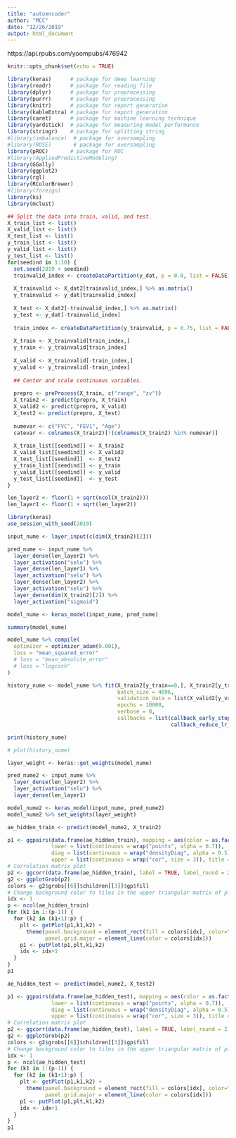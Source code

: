 ```yaml
---
title: "autoencoder"
author: "MCC"
date: "12/26/2019"
output: html_document
---
```


https://api.rpubs.com/yoompubs/476942

```r
knitr::opts_chunk$set(echo = TRUE)

library(keras)      # package for deep learning
library(readr)      # package for reading file
library(dplyr)      # package for preprocessing
library(purrr)      # package for preprocessing
library(knitr)      # package for report generation
library(kableExtra) # package for report generation
library(caret)      # package for machine learning technique
library(yardstick)  # package for measuring model performance
library(stringr)    # package for splitting string
#library(imbalance)  # package for oversampling
#library(ROSE)       # package for oversampling
library(pROC)       # package for ROC
#library(AppliedPredictiveModeling)
library(GGally)
library(ggplot2)
library(rgl)
library(RColorBrewer)
#library(foreign)
library(ks)
library(mclust)
```


```r
## Split the data into train, valid, and test.
X_train_list <- list()
X_valid_list <- list()
X_test_list <- list()
y_train_list <- list()
y_valid_list <- list()
y_test_list <- list()
for(seedind in 1:10) {
  set.seed(2019 + seedind)
  trainvalid_index <- createDataPartition(y_dat, p = 0.8, list = FALSE)
  
  X_trainvalid <- X_dat2[trainvalid_index,] %>% as.matrix()
  y_trainvalid <- y_dat[trainvalid_index]
  
  X_test <- X_dat2[-trainvalid_index,] %>% as.matrix()
  y_test <- y_dat[-trainvalid_index]
  
  train_index <- createDataPartition(y_trainvalid, p = 0.75, list = FALSE)
  
  X_train <- X_trainvalid[train_index,]
  y_train <- y_trainvalid[train_index]
  
  X_valid <- X_trainvalid[-train_index,]
  y_valid <- y_trainvalid[-train_index]
  
  ## Center and scale continuous variables.
  
  prepro <- preProcess(X_train, c("range", "zv"))
  X_train2 <- predict(prepro, X_train)
  X_valid2 <- predict(prepro, X_valid)
  X_test2 <- predict(prepro, X_test)
  
  numevar <- c("FVC", "FEV1", "Age")
  catevar <- colnames(X_train2)[!(colnames(X_train2) %in% numevar)]
  
  X_train_list[[seedind]] <- X_train2
  X_valid_list[[seedind]] <- X_valid2
  X_test_list[[seedind]]  <- X_test2
  y_train_list[[seedind]] <- y_train
  y_valid_list[[seedind]] <- y_valid
  y_test_list[[seedind]]  <- y_test
}
```


```r
len_layer2 <- floor(1 + sqrt(ncol(X_train2)))
len_layer1 <- floor(1 + sqrt(len_layer2))

library(keras)
use_session_with_seed(2019)
```


```r
input_nume <- layer_input(c(dim(X_train2)[2]))

pred_nume <- input_nume %>% 
  layer_dense(len_layer2) %>%
  layer_activation("selu") %>%
  layer_dense(len_layer1) %>%
  layer_activation("selu") %>%
  layer_dense(len_layer2) %>%
  layer_activation("selu") %>%
  layer_dense(dim(X_train2)[2]) %>%
  layer_activation("sigmoid")

model_nume <- keras_model(input_nume, pred_nume)

summary(model_nume)
```


```r
model_nume %>% compile(
  optimizer = optimizer_adam(0.001),
  loss = "mean_squared_error"
  # loss = "mean_absolute_error"
  # loss = "logcosh"
)

history_nume <- model_nume %>% fit(X_train2[y_train==0,], X_train2[y_train==0,],
                                   batch_size = 4096,
                                   validation_data = list(X_valid2[y_valid==0,], X_valid2[y_valid==0,]),
                                   epochs = 10000,
                                   verbose = 0, 
                                   callbacks = list(callback_early_stopping(monitor = "val_loss", patience = 2000, restore_best_weights = TRUE),
                                                    callback_reduce_lr_on_plateau(monitor = "val_loss", factor = 0.1, patience = 500)))

print(history_nume)
```


```r
# plot(history_nume)

layer_weight <- keras::get_weights(model_nume)

pred_nume2 <- input_nume %>% 
  layer_dense(len_layer2) %>%
  layer_activation("selu") %>%
  layer_dense(len_layer1)

model_nume2 <- keras_model(input_nume, pred_nume2)
model_nume2 %>% set_weights(layer_weight)

ae_hidden_train <- predict(model_nume2, X_train2)

p1 <- ggpairs(data.frame(ae_hidden_train), mapping = aes(color = as.factor(y_train)),
              lower = list(continuous = wrap("points", alpha = 0.7)),
              diag = list(continuous = wrap("densityDiag", alpha = 0.5)),
              upper = list(continuous = wrap("cor", size = 3)), title = "Hidden layer of Training set")
# Correlation matrix plot
p2 <- ggcorr(data.frame(ae_hidden_train), label = TRUE, label_round = 2)
g2 <- ggplotGrob(p2)
colors <- g2$grobs[[6]]$children[[3]]$gp$fill
# Change background color to tiles in the upper triangular matrix of plots
idx <- 1
p <- ncol(ae_hidden_train)
for (k1 in 1:(p-1)) {
  for (k2 in (k1+1):p) {
    plt <- getPlot(p1,k1,k2) +
      theme(panel.background = element_rect(fill = colors[idx], color="white"),
            panel.grid.major = element_line(color = colors[idx]))
    p1 <- putPlot(p1,plt,k1,k2)
    idx <- idx+1
  }
}
p1
```

```r
ae_hidden_test <- predict(model_nume2, X_test2)

p1 <- ggpairs(data.frame(ae_hidden_test), mapping = aes(color = as.factor(y_test)),
              lower = list(continuous = wrap("points", alpha = 0.7)),
              diag = list(continuous = wrap("densityDiag", alpha = 0.5)),
              upper = list(continuous = wrap("cor", size = 3)), title = "Hidden layer of Test set")
# Correlation matrix plot
p2 <- ggcorr(data.frame(ae_hidden_test), label = TRUE, label_round = 2)
g2 <- ggplotGrob(p2)
colors <- g2$grobs[[6]]$children[[3]]$gp$fill
# Change background color to tiles in the upper triangular matrix of plots
idx <- 1
p <- ncol(ae_hidden_test)
for (k1 in 1:(p-1)) {
  for (k2 in (k1+1):p) {
    plt <- getPlot(p1,k1,k2) +
      theme(panel.background = element_rect(fill = colors[idx], color="white"),
            panel.grid.major = element_line(color = colors[idx]))
    p1 <- putPlot(p1,plt,k1,k2)
    idx <- idx+1
  }
}
p1
```













